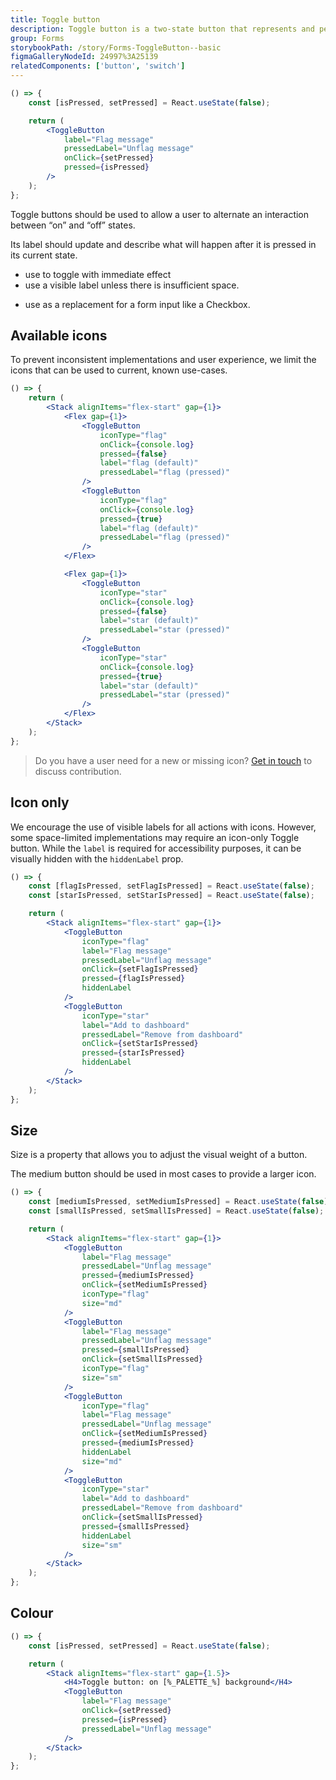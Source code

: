 ```yaml
---
title: Toggle button
description: Toggle button is a two-state button that represents and performs an on/off state.
group: Forms
storybookPath: /story/Forms-ToggleButton--basic
figmaGalleryNodeId: 24997%3A25139
relatedComponents: ['button', 'switch']
---
```


```jsx live
() => {
	const [isPressed, setPressed] = React.useState(false);

	return (
		<ToggleButton
			label="Flag message"
			pressedLabel="Unflag message"
			onClick={setPressed}
			pressed={isPressed}
		/>
	);
};
```

Toggle buttons should be used to allow a user to alternate an interaction between “on” and “off” states.

Its label should update and describe what will happen after it is pressed in its current state.

<DoHeading />

- use to toggle with immediate effect
- use a visible label unless there is insufficient space.

<DontHeading />

- use as a replacement for a form input like a Checkbox.

## Available icons

To prevent inconsistent implementations and user experience, we limit the icons that can be used to current, known use-cases.

```jsx live
() => {
	return (
		<Stack alignItems="flex-start" gap={1}>
			<Flex gap={1}>
				<ToggleButton
					iconType="flag"
					onClick={console.log}
					pressed={false}
					label="flag (default)"
					pressedLabel="flag (pressed)"
				/>
				<ToggleButton
					iconType="flag"
					onClick={console.log}
					pressed={true}
					label="flag (default)"
					pressedLabel="flag (pressed)"
				/>
			</Flex>

			<Flex gap={1}>
				<ToggleButton
					iconType="star"
					onClick={console.log}
					pressed={false}
					label="star (default)"
					pressedLabel="star (pressed)"
				/>
				<ToggleButton
					iconType="star"
					onClick={console.log}
					pressed={true}
					label="star (default)"
					pressedLabel="star (pressed)"
				/>
			</Flex>
		</Stack>
	);
};
```

> Do you have a user need for a new or missing icon? [Get in touch](/about) to discuss contribution.

## Icon only

We encourage the use of visible labels for all actions with icons. However, some space-limited implementations may require an icon-only Toggle button. While the `label` is required for accessibility purposes, it can be visually hidden with the `hiddenLabel` prop.

```jsx live
() => {
	const [flagIsPressed, setFlagIsPressed] = React.useState(false);
	const [starIsPressed, setStarIsPressed] = React.useState(false);

	return (
		<Stack alignItems="flex-start" gap={1}>
			<ToggleButton
				iconType="flag"
				label="Flag message"
				pressedLabel="Unflag message"
				onClick={setFlagIsPressed}
				pressed={flagIsPressed}
				hiddenLabel
			/>
			<ToggleButton
				iconType="star"
				label="Add to dashboard"
				pressedLabel="Remove from dashboard"
				onClick={setStarIsPressed}
				pressed={starIsPressed}
				hiddenLabel
			/>
		</Stack>
	);
};
```

## Size

Size is a property that allows you to adjust the visual weight of a button.

The medium button should be used in most cases to provide a larger icon.

```jsx live
() => {
	const [mediumIsPressed, setMediumIsPressed] = React.useState(false);
	const [smallIsPressed, setSmallIsPressed] = React.useState(false);

	return (
		<Stack alignItems="flex-start" gap={1}>
			<ToggleButton
				label="Flag message"
				pressedLabel="Unflag message"
				pressed={mediumIsPressed}
				onClick={setMediumIsPressed}
				iconType="flag"
				size="md"
			/>
			<ToggleButton
				label="Flag message"
				pressedLabel="Unflag message"
				pressed={smallIsPressed}
				onClick={setSmallIsPressed}
				iconType="flag"
				size="sm"
			/>
			<ToggleButton
				iconType="flag"
				label="Flag message"
				pressedLabel="Unflag message"
				onClick={setMediumIsPressed}
				pressed={mediumIsPressed}
				hiddenLabel
				size="md"
			/>
			<ToggleButton
				iconType="star"
				label="Add to dashboard"
				pressedLabel="Remove from dashboard"
				onClick={setSmallIsPressed}
				pressed={smallIsPressed}
				hiddenLabel
				size="sm"
			/>
		</Stack>
	);
};
```

## Colour

```jsx live colorSection
() => {
	const [isPressed, setPressed] = React.useState(false);

	return (
		<Stack alignItems="flex-start" gap={1.5}>
			<H4>Toggle button: on [%_PALETTE_%] background</H4>
			<ToggleButton
				label="Flag message"
				onClick={setPressed}
				pressed={isPressed}
				pressedLabel="Unflag message"
			/>
		</Stack>
	);
};
```
